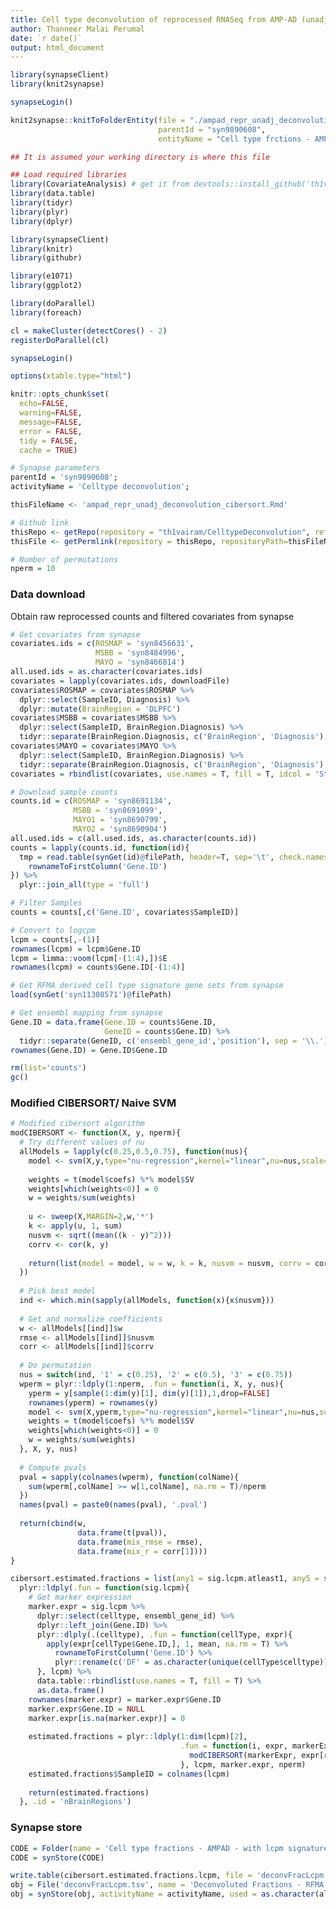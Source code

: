```yaml
---
title: Cell type deconvolution of reprocessed RNASeq from AMP-AD (unadjusted - with RFMA signatures using cibersort)
author: Thanneer Malai Perumal
date: `r date()`
output: html_document
---
```

```r
library(synapseClient)
library(knit2synapse)

synapseLogin()

knit2synapse::knitToFolderEntity(file = "./ampad_repr_unadj_deconvolution_cibersort.Rmd",
                                 parentId = "syn9890608",
                                 entityName = "Cell type frctions - AMPAD - with lcpm signatures - using cibersort")
```

```r
## It is assumed your working directory is where this file

## Load required libraries
library(CovariateAnalysis) # get it from devtools::install_github('th1vairam/CovariateAnalysis@dev')
library(data.table)
library(tidyr)
library(plyr)
library(dplyr)

library(synapseClient)
library(knitr)
library(githubr)

library(e1071)
library(ggplot2)

library(doParallel)
library(foreach)

cl = makeCluster(detectCores() - 2)
registerDoParallel(cl)

synapseLogin()

options(xtable.type="html")

knitr::opts_chunk$set(
  echo=FALSE,
  warning=FALSE,
  message=FALSE,
  error = FALSE,
  tidy = FALSE,
  cache = TRUE)
```

```r
# Synapse parameters
parentId = 'syn9890608';
activityName = 'Celltype deconvolution';

thisFileName <- 'ampad_repr_unadj_deconvolution_cibersort.Rmd'

# Github link
thisRepo <- getRepo(repository = "th1vairam/CelltypeDeconvolution", ref="branch", refName='deconvolute')
thisFile <- getPermlink(repository = thisRepo, repositoryPath=thisFileName)

# Number of permutations
nperm = 10
```
### Data download
Obtain raw reprocessed counts and filtered covariates from synapse
```r
# Get covariates from synapse
covariates.ids = c(ROSMAP = 'syn8456631',
                   MSBB = 'syn8484996',
                   MAYO = 'syn8466814')
all.used.ids = as.character(covariates.ids)
covariates = lapply(covariates.ids, downloadFile)
covariates$ROSMAP = covariates$ROSMAP %>%
  dplyr::select(SampleID, Diagnosis) %>%
  dplyr::mutate(BrainRegion = 'DLPFC')
covariates$MSBB = covariates$MSBB %>%
  dplyr::select(SampleID, BrainRegion.Diagnosis) %>%
  tidyr::separate(BrainRegion.Diagnosis, c('BrainRegion', 'Diagnosis'), sep = '\\.')
covariates$MAYO = covariates$MAYO %>%
  dplyr::select(SampleID, BrainRegion.Diagnosis) %>%
  tidyr::separate(BrainRegion.Diagnosis, c('BrainRegion', 'Diagnosis'), sep = '\\.')
covariates = rbindlist(covariates, use.names = T, fill = T, idcol = 'Study')

# Download sample counts
counts.id = c(ROSMAP = 'syn8691134',
              MSBB = 'syn8691099',
              MAYO1 = 'syn8690799', 
              MAYO2 = 'syn8690904')
all.used.ids = c(all.used.ids, as.character(counts.id))
counts = lapply(counts.id, function(id){
  tmp = read.table(synGet(id)@filePath, header=T, sep='\t', check.names = F, row.names = 1) %>%
    rownameToFirstColumn('Gene.ID')
}) %>%
  plyr::join_all(type = 'full')

# Filter Samples
counts = counts[,c('Gene.ID', covariates$SampleID)]

# Convert to logcpm
lcpm = counts[,-(1)]
rownames(lcpm) = lcpm$Gene.ID
lcpm = limma::voom(lcpm[-(1:4),])$E
rownames(lcpm) = counts$Gene.ID[-(1:4)]

# Get RFMA derived cell type signature gene sets from synapse
load(synGet('syn11308571')@filePath)

# Get ensembl mapping from synapse
Gene.ID = data.frame(Gene.ID = counts$Gene.ID,
                     GeneID = counts$Gene.ID) %>%
  tidyr::separate(GeneID, c('ensembl_gene_id','position'), sep = '\\.')
rownames(Gene.ID) = Gene.ID$Gene.ID

rm(list='counts')
gc()
```
### Modified CIBERSORT/ Naive SVM
```r
# Modified cibersort algorithm
modCIBERSORT <- function(X, y, nperm){
  # Try different values of nu
  allModels = lapply(c(0.25,0.5,0.75), function(nus){
    model <- svm(X,y,type="nu-regression",kernel="linear",nu=nus,scale=F)
    
    weights = t(model$coefs) %*% model$SV
    weights[which(weights<0)] = 0
    w = weights/sum(weights)
    
    u <- sweep(X,MARGIN=2,w,'*')
    k <- apply(u, 1, sum)
    nusvm <- sqrt((mean((k - y)^2)))
    corrv <- cor(k, y)
    
    return(list(model = model, w = w, k = k, nusvm = nusvm, corrv = corrv))
  })
    
  # Pick best model
  ind <- which.min(sapply(allModels, function(x){x$nusvm}))
    
  # Get and normalize coefficients
  w <- allModels[[ind]]$w
  rmse <- allModels[[ind]]$nusvm
  corr <- allModels[[ind]]$corrv
    
  # Do permutation
  nus = switch(ind, '1' = c(0.25), '2' = c(0.5), '3' = c(0.75))
  wperm = plyr::ldply(1:nperm, .fun = function(i, X, y, nus){
    yperm = y[sample(1:dim(y)[1], dim(y)[1]),1,drop=FALSE]
    rownames(yperm) = rownames(y)
    model <- svm(X,yperm,type="nu-regression",kernel="linear",nu=nus,scale=F)
    weights = t(model$coefs) %*% model$SV
    weights[which(weights<0)] = 0
    w = weights/sum(weights)
  }, X, y, nus)
  
  # Compute pvals
  pval = sapply(colnames(wperm), function(colName){
    sum(wperm[,colName] >= w[1,colName], na.rm = T)/nperm
  })  
  names(pval) = paste0(names(pval), '.pval')
  
  return(cbind(w,
               data.frame(t(pval)),
               data.frame(mix_rmse = rmse), 
               data.frame(mix_r = corr[1])))
}

cibersort.estimated.fractions = list(any1 = sig.lcpm.atleast1, any5 = sig.lcpm.atleast5) %>%
  plyr::ldply(.fun = function(sig.lcpm){
    # Get marker expression
    marker.expr = sig.lcpm %>%
      dplyr::select(celltype, ensembl_gene_id) %>%
      dplyr::left_join(Gene.ID) %>%
      plyr::dlply(.(celltype), .fun = function(cellType, expr){
        apply(expr[cellType$Gene.ID,], 1, mean, na.rm = T) %>%
          rownameToFirstColumn('Gene.ID') %>%
          plyr::rename(c('DF' = as.character(unique(cellType$celltype))))
      }, lcpm) %>%
      data.table::rbindlist(use.names = T, fill = T) %>%
      as.data.frame()
    rownames(marker.expr) = marker.expr$Gene.ID
    marker.expr$Gene.ID = NULL
    marker.expr[is.na(marker.expr)] = 0
    
    estimated.fractions = plyr::ldply(1:dim(lcpm)[2],
                                      .fun = function(i, expr, markerExpr, nperm){
                                        modCIBERSORT(markerExpr, expr[rownames(markerExpr),i,drop=FALSE], nperm)
                                      }, lcpm, marker.expr, nperm)
    estimated.fractions$SampleID = colnames(lcpm)
    
    return(estimated.fractions)
  }, .id = 'nBrainRegions')
```
### Synapse store
```r
CODE = Folder(name = 'Cell type fractions - AMPAD - with lcpm signatures - using cibersort', parentId = parentId)
CODE = synStore(CODE)

write.table(cibersort.estimated.fractions.lcpm, file = 'deconvFracLcpm.tsv', sep = '\t', row.names = F, quote = F)
obj = File('deconvFracLcpm.tsv', name = 'Deconvoluted Fractions - RFMA - CIBERSORT', parentId = CODE$properties$id)
obj = synStore(obj, activityName = activityName, used = as.character(all.used.ids), executed = thisFile)
```